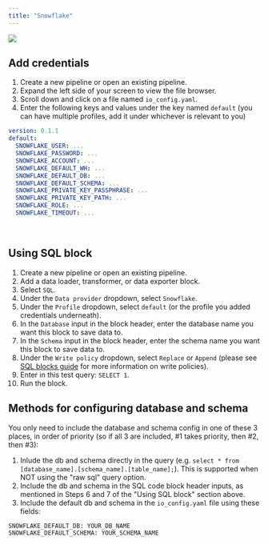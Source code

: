 ```yaml
---
title: "Snowflake"
---
```


![](https://user-images.githubusercontent.com/78053898/198754469-d3c289d7-65c7-44d0-818c-a7a15b393d4c.png)

## Add credentials

1. Create a new pipeline or open an existing pipeline.
2. Expand the left side of your screen to view the file browser.
3. Scroll down and click on a file named `io_config.yaml`.
4. Enter the following keys and values under the key named `default` (you can
   have multiple profiles, add it under whichever is relevant to you)

```yaml
version: 0.1.1
default:
  SNOWFLAKE_USER: ...
  SNOWFLAKE_PASSWORD: ...
  SNOWFLAKE_ACCOUNT: ...
  SNOWFLAKE_DEFAULT_WH: ...
  SNOWFLAKE_DEFAULT_DB: ...
  SNOWFLAKE_DEFAULT_SCHEMA: ...
  SNOWFLAKE_PRIVATE_KEY_PASSPHRASE: ...
  SNOWFLAKE_PRIVATE_KEY_PATH: ...
  SNOWFLAKE_ROLE: ...
  SNOWFLAKE_TIMEOUT: ...
```

<br />

## Using SQL block

1. Create a new pipeline or open an existing pipeline.
2. Add a data loader, transformer, or data exporter block.
3. Select `SQL`.
4. Under the `Data provider` dropdown, select `Snowflake`.
5. Under the `Profile` dropdown, select `default` (or the profile you added
   credentials underneath).
6. In the `Database` input in the block header, enter the database name you want this block to
   save data to.
7. In the `Schema` input in the block header, enter the schema name you want this block
   to save data to.
8. Under the `Write policy` dropdown, select `Replace` or `Append` (please see
   [SQL blocks guide](/guides/blocks/sql-blocks)
   for more information on write policies).
9. Enter in this test query: `SELECT 1`.
10. Run the block.

## Methods for configuring database and schema

You only need to include the database and schema config in one of these 3 places, in
order of priority (so if all 3 are included, #1 takes priority, then #2, then #3):
1. Inlude the db and schema directly in the query (e.g.
`select * from [database_name].[schema_name].[table_name];`). This is supported
when NOT using the "raw sql" query option.
2. Include the db and schema in the SQL code block header inputs, as mentioned in Steps
6 and 7 of the "Using SQL block" section above.
3. Include the default db and schema in the `io_config.yaml` file using these fields:
```
SNOWFLAKE_DEFAULT_DB: YOUR_DB_NAME
SNOWFLAKE_DEFAULT_SCHEMA: YOUR_SCHEMA_NAME
```